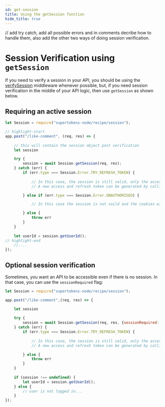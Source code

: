 ```yaml
---
id: get-session
title: Using the getSession function
hide_title: true
---
```



<!-- COPY DOCS -->
<!-- ./session/common-customizations/sessions/session-verification-in-api/get-session.mdx -->



// add try catch, add all possible errors and in comments decribe how to handle them, also add the other two ways of doing session verification.

# Session Verification using `getSession`

If you need to verify a session in your API, you should be using the [verifySession](./verify-session) middleware whenever possible, but, if you need session verification in the middle of your API logic, then use `getSession` as shown below.

## Requiring an active session

<BackendSDKTabs>
<TabItem value="nodejs">

```jsx
let Session = require("supertokens-node/recipe/session");

// highlight-start
app.post("/like-comment", (req, res) => {
    
    // this will contain the session object post verification
    let session

    try {
        session = await Session.getSession(req, res);
    } catch (err) {
        if (err.type === Session.Error.TRY_REFRESH_TOKEN) {
            
            // In this case, the session is still valid, only the access token has expired.
            // A new access and refresh token can be generated by calling the /auth/session/refresh API.

        } else if (err.type === Session.Error.UNAUTHORISED) {

            // In this case the session is not vaild and the cookies will be cleared from the response.

        } else {
            throw err
        }
    }
    
    let userId = session.getUserId(); 
// highlight-end
    //....
});
```
</TabItem>
</BackendSDKTabs>


## Optional session verification

Sometimes, you want an API to be accessible even if there is no session. In that case, you can use the `sessionRequired` flag:

<BackendSDKTabs>
<TabItem value="nodejs">

```jsx
let Session = require("supertokens-node/recipe/session");

app.post("/like-comment",(req, res) => {

    let session
    
    try {
        session = await Session.getSession(req, res, {sessionRequired: false})
    } catch (err) {
        if (err.type === Session.Error.TRY_REFRESH_TOKEN) {
            
            // In this case, the session is still valid, only the access token has expired.
            // A new access and refresh token can be generated by calling the /auth/session/refresh API.

        } else {
            throw err
        }
    }
    
    if (session !== undefined) {
        let userId = session.getUserId();
    } else {
        // user is not logged in...
    }
});
```
</TabItem>
</BackendSDKTabs>
